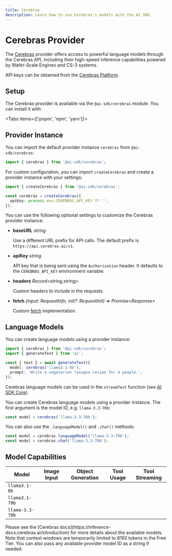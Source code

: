 ```yaml
---
title: Cerebras
description: Learn how to use Cerebras's models with the AI SDK.
---
```


# Cerebras Provider

The [Cerebras](https://cerebras.ai) provider offers access to powerful language models through the Cerebras API, including their high-speed inference capabilities powered by Wafer-Scale Engines and CS-3 systems.

API keys can be obtained from the [Cerebras Platform](https://cloud.cerebras.ai).

## Setup

The Cerebras provider is available via the `@ai-sdk/cerebras` module. You can install it with:

<Tabs items={['pnpm', 'npm', 'yarn']}>
  <Tab>
    <Snippet text="pnpm add @ai-sdk/cerebras" dark />
  </Tab>
  <Tab>
    <Snippet text="npm install @ai-sdk/cerebras" dark />
  </Tab>
  <Tab>
    <Snippet text="yarn add @ai-sdk/cerebras" dark />
  </Tab>
</Tabs>

## Provider Instance

You can import the default provider instance `cerebras` from `@ai-sdk/cerebras`:

```ts
import { cerebras } from '@ai-sdk/cerebras';
```

For custom configuration, you can import `createCerebras` and create a provider instance with your settings:

```ts
import { createCerebras } from '@ai-sdk/cerebras';

const cerebras = createCerebras({
  apiKey: process.env.CEREBRAS_API_KEY ?? '',
});
```

You can use the following optional settings to customize the Cerebras provider instance:

- **baseURL** _string_

  Use a different URL prefix for API calls.
  The default prefix is `https://api.cerebras.ai/v1`.

- **apiKey** _string_

  API key that is being sent using the `Authorization` header. It defaults to
  the `CEREBRAS_API_KEY` environment variable.

- **headers** _Record&lt;string,string&gt;_

  Custom headers to include in the requests.

- **fetch** _(input: RequestInfo, init?: RequestInit) => Promise&lt;Response&gt;_

  Custom [fetch](https://developer.mozilla.org/en-US/docs/Web/API/fetch) implementation.

## Language Models

You can create language models using a provider instance:

```ts
import { cerebras } from '@ai-sdk/cerebras';
import { generateText } from 'ai';

const { text } = await generateText({
  model: cerebras('llama3.1-8b'),
  prompt: 'Write a vegetarian lasagna recipe for 4 people.',
});
```

Cerebras language models can be used in the `streamText` function
(see [AI SDK Core](/docs/ai-sdk-core)).

You can create Cerebras language models using a provider instance. The first argument is the model ID, e.g. `llama-3.3-70b`:

```ts
const model = cerebras('llama-3.3-70b');
```

You can also use the `.languageModel()` and `.chat()` methods:

```ts
const model = cerebras.languageModel('llama-3.3-70b');
const model = cerebras.chat('llama-3.3-70b');
```

## Model Capabilities

| Model           | Image Input         | Object Generation   | Tool Usage          | Tool Streaming      |
| --------------- | ------------------- | ------------------- | ------------------- | ------------------- |
| `llama3.1-8b`   | <Cross size={18} /> | <Check size={18} /> | <Check size={18} /> | <Check size={18} /> |
| `llama3.1-70b`  | <Cross size={18} /> | <Check size={18} /> | <Check size={18} /> | <Check size={18} /> |
| `llama-3.3-70b` | <Cross size={18} /> | <Check size={18} /> | <Check size={18} /> | <Check size={18} /> |

<Note>
  Please see the [Cerebras
  docs](https://inference-docs.cerebras.ai/introduction) for more details about
  the available models. Note that context windows are temporarily limited to
  8192 tokens in the Free Tier. You can also pass any available provider model
  ID as a string if needed.
</Note>

